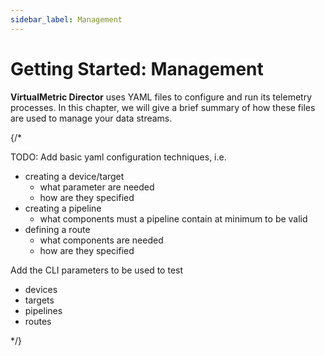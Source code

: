 ```yaml
---
sidebar_label: Management
---
```


# Getting Started: Management

**VirtualMetric Director** uses YAML files to configure and run its telemetry processes. In this chapter, we will give a brief summary of how these files are used to manage your data streams.

{/*

TODO: Add basic yaml configuration techniques, i.e.

* creating a device/target
  * what parameter are needed
  * how are they specified
* creating a pipeline
  * what components must a pipeline contain at minimum to be valid
* defining a route
  * what components are needed
  * how are they specified

Add the CLI parameters to be used to test

* devices
* targets
* pipelines
* routes

*/}
